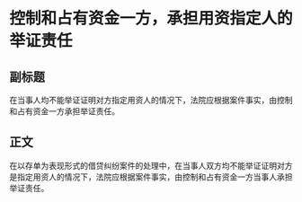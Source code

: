 # 控制和占有资金一方，承担用资指定人的举证责任
## 副标题
在当事人均不能举证证明对方指定用资人的情况下，法院应根据案件事实，由控制和占有资金一方承担举证责任。
## 正文
在以存单为表现形式的借贷纠纷案件的处理中，在当事人双方均不能举证证明对方是指定用资人的情况下，法院应根据案件事实，由控制和占有资金一方当事人承担举证责任。